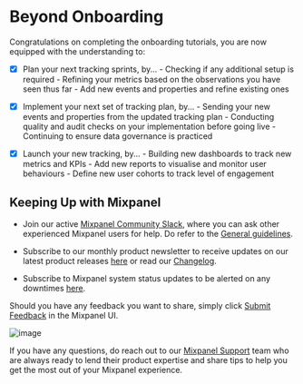 # Beyond Onboarding

Congratulations on completing the onboarding tutorials, you are now equipped with the understanding to:

- [x] Plan your next tracking sprints, by...
      - Checking if any additional setup is required
      - Refining your metrics based on the observations you have seen thus far
      - Add new events and properties and refine existing ones

- [x] Implement your next set of tracking plan, by...
      - Sending your new events and properties from the updated tracking plan
      - Conducting quality and audit checks on your implementation before going live
      - Continuing to ensure data governance is practiced

- [x] Launch your new tracking, by...
      - Building new dashboards to track new metrics and KPIs
      - Add new reports to visualise and monitor user behaviours
      - Define new user cohorts to track level of engagement

## Keeping Up with Mixpanel

- Join our active [Mixpanel Community Slack](https://www.mixpanel.com/community-slack), where you can ask other experienced Mixpanel users for help. Do refer to the [General guidelines](/docs/community/guidelines#general-guidelines).

- Subscribe to our monthly product newsletter to receive updates on our latest product releases [here](https://mixpanel.com/product-releases) or read our [Changelog](/changelogs).

- Subscribe to Mixpanel system status updates to be alerted on any downtimes [here](https://www.mixpanelstatus.com/).

Should you have any feedback you want to share, simply click [Submit Feedback](mixpanel.com/submit-feedback) in the Mixpanel UI.

![image](/tutorials/submit-feedback.png "Submit Feedback")

If you have any questions, do reach out to our [Mixpanel Support](/docs/response-times#contacting-mixpanel-support) team who are always ready to lend their product expertise and share tips to help you get the most out of your Mixpanel experience.
